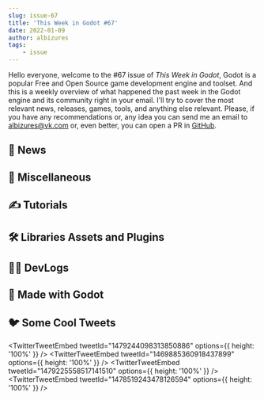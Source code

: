 ```yaml
---
slug: issue-67
title: 'This Week in Godot #67'
date: 2022-01-09
author: albizures
tags:
	- issue
---
```


Hello everyone, welcome to the #67 issue of _This Week in Godot_, Godot is a popular Free and Open Source game development engine and toolset. And this is a weekly overview of what happened the past week in the Godot engine and its community right in your email. I'll try to cover the most relevant news, releases, games, tools, and anything else relevant. Please, if you have any recommendations or, any idea you can send me an email to albizures@vk.com or, even better, you can open a PR in [GitHub](https://github.com/albizures/ThisWeekInGodot).

## 📰 News

<Card
	author="hiulit"
	link="https://twitter.com/hiulit/status/1479439203574427654"
	section="News"
	label="I've created a bot that tweets new godot engine games hosted on itchio"
	publisher="Twitter"
	icon="https://abs.twimg.com/responsive-web/client-web/icon-ios.b1fc7275.png"
	cover="https://pbs.twimg.com/media/FIgF3hpWQAMQsbm?format=jpg&name=medium"
	date="2022-01-08T15:25:11.375Z"
/>
<Card
	author="Rémi Verschelde"
	link="https://twitter.com/Akien/status/1478848670896472065"
	section="News"
	label="New pre-alpha test build for #GodotEngine 4.0, with a ton of new PRs merged following the holiday break"
	description=""
	publisher="Twitter"
	icon="https://abs.twimg.com/responsive-web/client-web/icon-ios.b1fc7275.png"
	cover="https://a.thumbs.redditmedia.com/yt0TATOPspEENEaESOC79D2blP3DTqxrDbEvHpmslv4.png"
	date="2022-01-08T15:25:11.375Z"
/>

## 🤷 Miscellaneous

<Card
	author="Maithili Dhule"
	link="https://www.goodreads.com/book/show/59991645-beginning-game-development-with-godot"
	section="Miscellaneous"
	label="Beginning Game Development with Godot"
	description="Learn the fundamentals of Godot by diving headfirst into creating a 2D platformer from scratch"
	publisher="Goodreads"
	icon="https://www.goodreads.com/favicon.ico"
	cover="https://i.gr-assets.com/images/S/compressed.photo.goodreads.com/books/1641020376i/59991645._UY630_SR1200,630_.jpg"
	date="2022-01-07T09:00:00.000Z"
/>
<Card
	author="Gonzalo Gutiérrez"
	link="https://godotes.com/issues/gdquest/"
	section="Miscellaneous"
	label="First games of 2022, Meta grant fearmongering and GDquest’s new app"
	description="I hope you had a fun end of the year/beginning of the new one"
	publisher="Godot Notes"
	icon="https://godotes.com/content/images/2020/12/GodotesLogo2-3.svg"
	cover="https://godotes.com/content/images/2022/01/emcFyu.png"
	date="2022-01-07T22:26:03.000Z"
/>

## ✍️ Tutorials

<Card
	author="Chaff Dev"
	link="https://youtu.be/NZqVgN6O9ew"
	section="Tutorials"
	label="Designing The Perfect Jump in the Godot Game Engine!"
	description=""
	publisher="YouTube"
	icon="https://www.youtube.com/s/desktop/8cdf19c8/img/favicon_144x144.png"
	cover="https://i.ytimg.com/vi/NZqVgN6O9ew/hqdefault.jpg"
	date="2022-01-08T00:00:00.000Z"
/>
<Card
	author="The Gem Dev"
	link="https://youtu.be/LihYF6FskdM"
	section="Tutorials"
	label="Make a 2d Platformer game Without Code | Visual Scripting"
	description="Hello, in this video I would show you how to create a 2d platformer game in Godot using the visual scripting language in Godot."
	publisher="YouTube"
	icon="https://www.youtube.com/s/desktop/8cdf19c8/img/favicon_144x144.png"
	cover="https://i.ytimg.com/vi/LihYF6FskdM/hqdefault.jpg"
	date="2022-01-07T00:00:00.000Z"
/>
<Card
	author="Chevifier"
	link="https://youtu.be/pcVa7IwZD2Y"
	section="Tutorials"
	label="Portal Based Occlusion Culling Godot 3.4"
	description=""
	publisher="YouTube"
	icon="https://www.youtube.com/s/desktop/8cdf19c8/img/favicon_144x144.png"
	cover="https://i.ytimg.com/vi/pcVa7IwZD2Y/hqdefault.jpg"
	date="2022-01-06T00:00:00.000Z"
/>
<Card
	author="ContentWonder"
	link="https://youtu.be/fa6Z0QbSXUk"
	section="Tutorials"
	label="Compiling Godot in IDE (Code::Blocks, LLVM MinGW-w64, Windows 10)"
	description="In this video you will learn how to compile Godot 3.4.2 in the Code::Blocks IDE using the LLVM MinGW-w64 compiler in Windows 10"
	publisher="YouTube"
	icon="https://www.youtube.com/s/desktop/8cdf19c8/img/favicon_144x144.png"
	cover="https://i.ytimg.com/vi/fa6Z0QbSXUk/hqdefault.jpg"
	date="2022-01-05T00:00:00.000Z"
/>
<Card
	author="jmbiv"
	link="https://youtu.be/P2Hhzpv3uZw"
	section="Tutorials"
	label="Adding NPCs (Godot Retro Text Adventure Tutorial #14)"
	description="In this tutorial we’ll create a custom resource for NPCs so that we can add NPCs to our retro text adventure game in Godot"
	publisher="YouTube"
	icon="https://www.youtube.com/s/desktop/8cdf19c8/img/favicon_144x144.png"
	cover="https://i.ytimg.com/vi/P2Hhzpv3uZw/hqdefault.jpg"
	date="2022-01-05T00:00:00.000Z"
/>
<Card
	author="samsface"
	link="https://youtu.be/KB1rFrnN3-U"
	section="Tutorials"
	label="Bullet time in Godot! Playing with Engine.time_scale & AudioServer.global_rate_scale"
	description=""
	publisher="YouTube"
	icon="https://www.youtube.com/s/desktop/8cdf19c8/img/favicon_144x144.png"
	cover="https://i.ytimg.com/vi/KB1rFrnN3-U/maxresdefault.jpg"
	date="2022-01-04T00:00:00.000Z"
/>
<Card
	author="The Gem Dev"
	link="https://youtu.be/6_Jk1NYzppY"
	section="Tutorials"
	label="Shoot Bullet Mechanics | No Code | Visual Scripting"
	description="In this video i would show ou how to create a bullet mechanic for your game in Godot using Godot visual scripting"
	publisher="YouTube"
	icon="https://www.youtube.com/s/desktop/8cdf19c8/img/favicon_144x144.png"
	cover="https://i.ytimg.com/vi/6_Jk1NYzppY/maxresdefault.jpg"
	date="2022-01-03T00:00:00.000Z"
/>
<Card
	author="The Shaggy Dev"
	link="https://youtu.be/X-97DgiMgbk"
	section="Tutorials"
	label="Setter and getter functions in Godot with setget"
	description="Setter and getter functions allow you to write custom logic to be ran when a variable to written to or read from"
	publisher="YouTube"
	icon="https://www.youtube.com/s/desktop/8cdf19c8/img/favicon_144x144.png"
	cover="https://i.ytimg.com/vi/X-97DgiMgbk/hqdefault.jpg"
	date="2022-01-04T00:00:00.000Z"
/>

## 🛠 Libraries Assets and Plugins

<Card
	author="3ddelano"
	link="https://github.com/3ddelano/godot-editor-discord-presence"
	section="Libraries Assets and Add-ons"
	label="Godot Editor Discord Presence"
	description="A plugin which shows what you are doing in the Godot Editor as your Discord presence"
	publisher="GitHub"
	icon="https://github.com/fluidicon.png"
	cover="https://opengraph.githubassets.com/98994598fa40db2440cca6534b26fa6d62fec7ef573b74cdd7b4fd55eced690c/3ddelano/godot-editor-discord-presence"
	date="2022-01-09T15:25:02.499Z"
/>
<Card
	author="pycbouh"
	link="https://github.com/pycbouh/godot-pathways"
	section="Libraries Assets and Add-ons"
	label="Godot Pathways"
	description="Make a network of roads with ease and creativity in the Godot engine!"
	publisher="GitHub"
	icon="https://github.com/fluidicon.png"
	cover="https://opengraph.githubassets.com/bb583c4c2d61c0ffbf513af48d985f805b4d776bab47a6ec759ee53c87ffda27/pycbouh/godot-pathways"
	date="2021-11-05T09:00:00.000Z"
/>
<Card
	author="cybereality"
	link="https://youtu.be/B70VOP80EHA"
	section="Libraries Assets and Add-ons"
	label="Open Source DLSS / FSR Alternative: Godot Super Scaling Deep Dive"
	description="Deep dive into my new scaling algorithm, which I developed for the recently released Decay graphics demo."
	publisher="YouTube"
	icon="https://www.youtube.com/s/desktop/8cdf19c8/img/favicon_144x144.png"
	cover="https://i.ytimg.com/vi/B70VOP80EHA/hqdefault.jpg"
	date="2022-01-04T00:00:00.000Z"
/>
<Card
	author="hoontee"
	link="https://godotengine.org/asset-library/asset/728"
	section="Libraries Assets and Add-ons"
	label="NI mate Motion Capture"
	description="Add an NImate node to the scene to begin - its variables should be self-explanatory."
	publisher="Godot Asset Library"
	icon="https://godotengine.org/themes/godotengine/assets/favicon.png"
	cover="https://raw.githubusercontent.com/Iron-Stag-Games/Godot-NI-mate-Motion-Capture/master/icon.png"
	date="2022-01-08"
/>
<Card
	author="David Snopek"
	link="https://gitlab.com/snopek-games/godot-rollback-netcode"
	section="Libraries Assets and Add-ons"
	label="Rollback netcode addon for Godot"
	description="An addon for implementing rollback netcode in the Godot game engine."
	publisher="GitLab"
	icon="https://gitlab.com/assets/touch-icon-ipad-retina-8ebe416f5313483d9c1bc772b5bbe03ecad52a54eba443e5215a22caed2a16a2.png"
	cover="https://gitlab.com/snopek-games/godot-rollback-netcode/-/raw/main/icon.png"
	date="2022-01-08T15:25:11.375Z"
/>

## 🧑‍💻 DevLogs

<Card
	author="KADE - Devlogs"
	link="https://youtu.be/YH4vsr9XJ8s"
	section="DevLogs"
	label="Building a Platform For my Mini Games"
	description="The start of my game development journey. I am developing a platform in which I can publish my minigames. The interface and games will be made in Godot and t..."
	publisher="YouTube"
	icon="https://www.youtube.com/s/desktop/8cdf19c8/img/favicon_144x144.png"
	cover="https://i.ytimg.com/vi/YH4vsr9XJ8s/maxresdefault.jpg"
	date="2022-01-05T00:00:00.000Z"
/>
<Card
	author="Centi Games"
	link="https://youtu.be/ZhhE1wcTL-0"
	section="DevLogs"
	label="I Made a Christmas Themed Puzzle Game With Godot! (Devlog)"
	description="Let me tell you about the story how I made a Christmas/Holiday/Winter themed 3D puzzle game in Godot for the 32-bit Holiday game jam!"
	publisher="YouTube"
	icon="https://www.youtube.com/s/desktop/8cdf19c8/img/favicon_144x144.png"
	cover="https://i.ytimg.com/vi/ZhhE1wcTL-0/maxresdefault.jpg"
	date="2022-01-03T00:00:00.000Z"
/>
<Card
	author="Schlugga"
	link="https://youtu.be/LKueh7Ph5Xg"
	section="DevLogs"
	label="Die Features meines Spiels // Lumen Devlog #3"
	description="Freunde, es ist soweit: Die Entwicklung an dem “richtigen” Spiel hat begonnen."
	publisher="YouTube"
	icon="https://www.youtube.com/s/desktop/8cdf19c8/img/favicon_144x144.png"
	cover="https://i.ytimg.com/vi/LKueh7Ph5Xg/hqdefault.jpg"
	date="2021-12-17T00:00:00.000Z"
/>

## 🤖 Made with Godot

<Card
	author="Malloc"
	link="https://youtu.be/vrOPRZvuwFY"
	section="Made with Godot"
	label="2D Pixel-Art Jellyfish with Live Simulated Tentacles"
	description="Instead of manually animating the tentacles, I decided to simulate and render them during runtime using a rope simulation."
	publisher="YouTube"
	icon="https://www.youtube.com/s/desktop/8cdf19c8/img/favicon_144x144.png"
	cover="https://i.ytimg.com/vi/vrOPRZvuwFY/hqdefault.jpg"
	date="2022-01-08T00:00:00.000Z"
/>
<Card
	author="Beau Seymour"
	link="https://youtu.be/7_lch6Fk2ZM"
	section="Made with Godot"
	label="[Godot GameDev] - Forest River II, short clip."
	description="I’m not finished with this short clip, but figured it was good enough to give a little tease"
	publisher="YouTube"
	icon="https://www.youtube.com/s/desktop/8cdf19c8/img/favicon_144x144.png"
	cover="https://i.ytimg.com/vi/7_lch6Fk2ZM/hqdefault.jpg"
	date="2022-01-08T00:00:00.000Z"
/>
<Card
	author="Pixel42"
	link="https://pixel42.itch.io/pixkey"
	section="Made with Godot"
	label="Pixkey"
	description="An unique sprite editor that allows to create pixel art using the keyboard"
	publisher="itch.io"
	icon="https://img.itch.zone/aW1nLzc4MjgwODAuZ2lm/32x32%23m/V%2B9Fyx.gif"
	cover="https://img.itch.zone/aW1nLzc4MjgwODAuZ2lm/original/U76JJq.gif"
	date="2022-01-08T15:25:11.375Z"
/>
<Card
	author="Marvelous Spiral Studios"
	link="https://store.steampowered.com/app/1805720/Letters_From_the_Moon/"
	section="Made with Godot"
	label="Letters From the Moon"
	description="In this sci-fi pick your own story game, you must help astronaut Dorothy Chen survive in a vast underground alien city beneath the moon’s surface"
	publisher="Steam"
	icon="https://store.steampowered.com/favicon.ico"
	cover="https://cdn.cloudflare.steamstatic.com/steam/apps/1805720/capsule_616x353.jpg?t=1641408471"
	date="2022-01-08T15:25:11.375Z"
/>
<Card
	author="Jose Makes Games"
	link="https://play.google.com/store/apps/details?id=org.godotengine.whiteispoints"
	section="Made with Godot"
	label="Mixoku: a color mix puzzle"
	description="A minimalist puzzle where you advance by mixing colors into white"
	publisher="Apps on Google Play"
	icon="https://www.gstatic.com/android/market_images/web/favicon_v2.ico"
	cover="https://play-lh.googleusercontent.com/yn_lT5ajRmv7INTnQyv3njVzcc6n0TejApWqmFEaIa2BQReWKzrR6eFGs0ZXKTtxLmg"
	date="2022-01-08T15:25:11.375Z"
/>
<Card
	author="Alexander Lahti"
	link="https://store.steampowered.com/app/1824080/LUL_inc/"
	section="Made with Godot"
	label="LUL inc."
	description="A collection of over 30 different microgames that will test your skills in a variety of genres."
	publisher="Steam"
	icon="https://store.steampowered.com/favicon.ico"
	cover="https://cdn.cloudflare.steamstatic.com/steam/apps/1824080/capsule_616x353.jpg?t=1641232806"
	date="2022-01-08T15:25:11.375Z"
/>
<Card
	author="Matheus Reis"
	link="https://store.steampowered.com/app/1599860/Vanaris_Tactics/"
	section="Made with Godot"
	label="Vanaris Tactics"
	description="Vanaris Tactics is a short narrative tactical RPG experience that tells a story about refugees fleeing their occupied motherland."
	publisher="Steam"
	icon="https://store.steampowered.com/favicon.ico"
	cover="https://cdn.cloudflare.steamstatic.com/steam/apps/1599860/capsule_616x353.jpg?t=1639469730"
	date="2022-01-08T15:25:11.375Z"
/>
<Card
	author="Nothing Box Games"
	link="https://play.google.com/store/apps/details?id=com.emptybox.poptiles"
	section="Made with Godot"
	label="Pop the Tiles"
	description="Tap and Pop the tiles"
	publisher="Apps on Google Play"
	icon="https://www.gstatic.com/android/market_images/web/favicon_v2.ico"
	cover="https://play-lh.googleusercontent.com/KaLXKlKfGydPyXhK-8PpMEFSTA9BfVB1YH4HdsoIjSOv3R-WF2menTfnwpUC8WURAZQ"
	date="2022-01-08T15:25:11.375Z"
/>
<Card
	author="ehmprah"
	link="https://store.steampowered.com/app/1746560/Blacken_Slash"
	section="Made with Godot"
	label="Blacken Slash"
	description="Return the rogue colors to the prismatic fold! Fight, loot, improve your gear, repeat. "
	publisher="Steam"
	icon="https://store.steampowered.com/favicon.ico"
	cover="https://cdn.cloudflare.steamstatic.com/steam/apps/1746560/capsule_616x353.jpg?t=1641557565"
	date="2022-01-08T15:25:11.375Z"
/>
<Card
	author="Arcane Energy"
	link="https://play.google.com/store/apps/details?id=com.arcaneenergy.icosahedron"
	section="Made with Godot"
	label="icosahedron"
	description="Move an icosahedron with the power of thrusters around."
	publisher="Apps on Google Play"
	icon="https://www.gstatic.com/android/market_images/web/favicon_v2.ico"
	cover="https://play-lh.googleusercontent.com/I5ZP8oKS3dNQKaCurqL4TEVRrAbL_7RYQBqv9t4k6XSLcapCRGQj_5cZ6aS88Izr3g"
	date="2022-01-08T15:25:11.375Z"
/>

## 🐦 Some Cool Tweets

<TwitterTweetEmbed
	tweetId="1479244098313850886"
	options={{ height: '100%' }}
/>
<TwitterTweetEmbed
	tweetId="1469885360918437899"
	options={{ height: '100%' }}
/>
<TwitterTweetEmbed
	tweetId="1479225558517141510"
	options={{ height: '100%' }}
/>
<TwitterTweetEmbed
	tweetId="1478519243478126594"
	options={{ height: '100%' }}
/>
